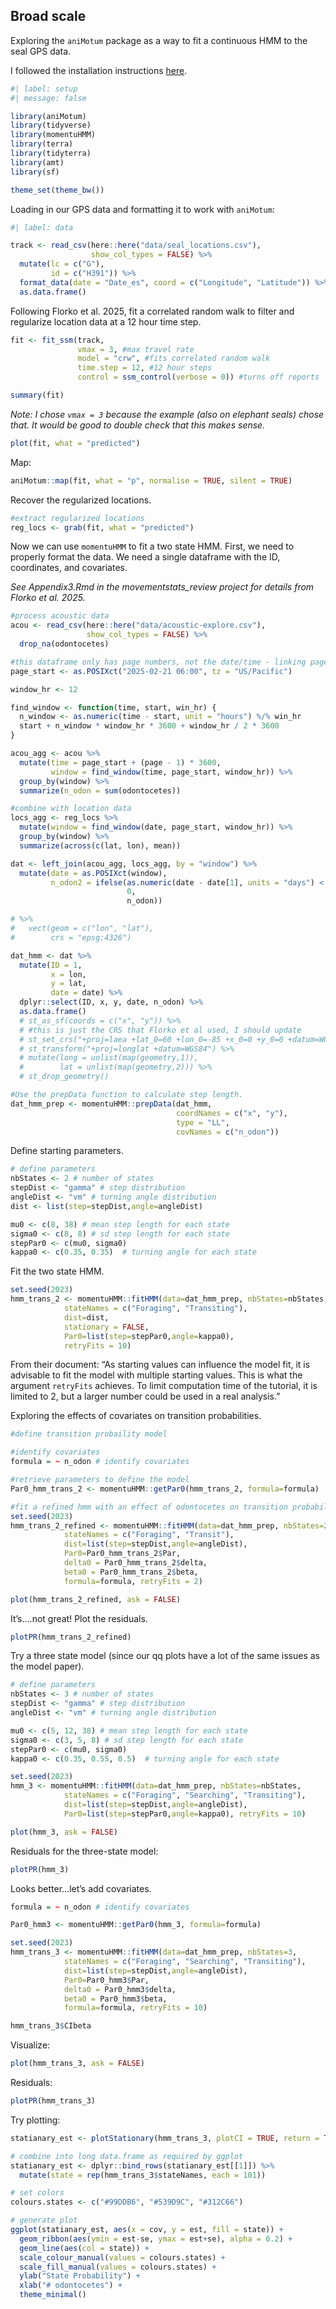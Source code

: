 ## Broad scale

Exploring the `aniMotum` package as a way to fit a continuous HMM to the seal GPS data.

I followed the installation instructions [here](https://ianjonsen.github.io/aniMotum/index.html).

```r
#| label: setup
#| message: false

library(aniMotum)
library(tidyverse)
library(momentuHMM)
library(terra)
library(tidyterra)
library(amt)
library(sf)

theme_set(theme_bw())
```

Loading in our GPS data and formatting it to work with `aniMotum`:

```r
#| label: data

track <- read_csv(here::here("data/seal_locations.csv"),
                  show_col_types = FALSE) %>% 
  mutate(lc = c("G"), 
         id = c("H391")) %>% 
  format_data(date = "Date_es", coord = c("Longitude", "Latitude")) %>% 
  as.data.frame()

```

Following Florko et al. 2025, fit a correlated random walk to filter and regularize location data at a 12 hour time step.

```r

fit <- fit_ssm(track, 
               vmax = 3, #max travel rate 
               model = "crw", #fits correlated random walk
               time.step = 12, #12 hour steps
               control = ssm_control(verbose = 0)) #turns off reports

summary(fit)
```

*Note: I chose `vmax = 3` because the example (also on elephant seals) chose that. It would be good to double check that this makes sense.*

```r
plot(fit, what = "predicted")
```

Map:

```r
aniMotum::map(fit, what = "p", normalise = TRUE, silent = TRUE)
```

Recover the regularized locations.

```r
#extract regularized locations
reg_locs <- grab(fit, what = "predicted")
```

Now we can use `momentuHMM` to fit a two state HMM. First, we need to properly format the data. We need a single dataframe with the ID, coordinates, and covariates.

*See Appendix3.Rmd in the movementstats_review project for details from Florko et al. 2025.*

```r
#process acoustic data
acou <- read_csv(here::here("data/acoustic-explore.csv"),
                 show_col_types = FALSE) %>% 
  drop_na(odontocetes)

#this dataframe only has page numbers, not the date/time - linking pages with time
page_start <- as.POSIXct("2025-02-21 06:00", tz = "US/Pacific")

window_hr <- 12

find_window <- function(time, start, win_hr) {
  n_window <- as.numeric(time - start, unit = "hours") %/% win_hr
  start + n_window * window_hr * 3600 + window_hr / 2 * 3600
}

acou_agg <- acou %>% 
  mutate(time = page_start + (page - 1) * 3600,
         window = find_window(time, page_start, window_hr)) %>% 
  group_by(window) %>% 
  summarize(n_odon = sum(odontocetes))

#combine with location data
locs_agg <- reg_locs %>% 
  mutate(window = find_window(date, page_start, window_hr)) %>% 
  group_by(window) %>% 
  summarize(across(c(lat, lon), mean))

dat <- left_join(acou_agg, locs_agg, by = "window") %>% 
  mutate(date = as.POSIXct(window),
         n_odon2 = ifelse(as.numeric(date - date[1], units = "days") < 7,
                          0,
                          n_odon)) 

# %>% 
#   vect(geom = c("lon", "lat"), 
#        crs = "epsg:4326") 

dat_hmm <- dat %>% 
  mutate(ID = 1, 
         x = lon, 
         y = lat, 
         date = date) %>% 
  dplyr::select(ID, x, y, date, n_odon) %>% 
  as.data.frame()
  # st_as_sf(coords = c("x", "y")) %>%
  # #this is just the CRS that Florko et al used, I should update
  # st_set_crs("+proj=laea +lat_0=60 +lon_0=-85 +x_0=0 +y_0=0 +datum=WGS84 +units=m +no_defs +ellps=WGS84 +towgs84=0,0,0") %>%
  # st_transform("+proj=longlat +datum=WGS84") %>%
  # mutate(long = unlist(map(geometry,1)),
  #        lat = unlist(map(geometry,2))) %>% 
  # st_drop_geometry()

#Use the prepData function to calculate step length. 
dat_hmm_prep <- momentuHMM::prepData(dat_hmm, 
                                     coordNames = c("x", "y"),
                                     type = "LL", 
                                     covNames = c("n_odon"))
```

Define starting parameters.

```r
# define parameters
nbStates <- 2 # number of states
stepDist <- "gamma" # step distribution
angleDist <- "vm" # turning angle distribution
dist <- list(step=stepDist,angle=angleDist)

mu0 <- c(8, 38) # mean step length for each state
sigma0 <- c(8, 8) # sd step length for each state
stepPar0 <- c(mu0, sigma0)
kappa0 <- c(0.35, 0.35)  # turning angle for each state
```

Fit the two state HMM.

```r
set.seed(2023)
hmm_trans_2 <- momentuHMM::fitHMM(data=dat_hmm_prep, nbStates=nbStates,
            stateNames = c("Foraging", "Transiting"),
            dist=dist,
            stationary = FALSE, 
            Par0=list(step=stepPar0,angle=kappa0),
            retryFits = 10)
```

From their document: "As starting values can influence the model fit, it is advisable to fit the model with multiple starting values. This is what the argument `retryFits` achieves. To limit computation time of the tutorial, it is limited to 2, but a larger number could be used in a real analysis."

Exploring the effects of covariates on transition probabilities.

```r
#define transition probaility model

#identify covariates
formula = ~ n_odon # identify covariates

#retrieve parameters to define the model
Par0_hmm_trans_2 <- momentuHMM::getPar0(hmm_trans_2, formula=formula)

#fit a refined hmm with an effect of odontocetes on transition probability. 
set.seed(2023)
hmm_trans_2_refined <- momentuHMM::fitHMM(data=dat_hmm_prep, nbStates=2,
            stateNames = c("Foraging", "Transit"),
            dist=list(step=stepDist,angle=angleDist),
            Par0=Par0_hmm_trans_2$Par,
            delta0 = Par0_hmm_trans_2$delta, 
            beta0 = Par0_hmm_trans_2$beta,
            formula=formula, retryFits = 2)

plot(hmm_trans_2_refined, ask = FALSE)
```

It's....not great! Plot the residuals.

```r
plotPR(hmm_trans_2_refined)
```

Try a three state model (since our qq plots have a lot of the same issues as the model paper).

```r
# define parameters
nbStates <- 3 # number of states
stepDist <- "gamma" # step distribution
angleDist <- "vm" # turning angle distribution

mu0 <- c(5, 12, 38) # mean step length for each state
sigma0 <- c(3, 5, 8) # sd step length for each state
stepPar0 <- c(mu0, sigma0)
kappa0 <- c(0.35, 0.55, 0.5)  # turning angle for each state

set.seed(2023)
hmm_3 <- momentuHMM::fitHMM(data=dat_hmm_prep, nbStates=nbStates,
            stateNames = c("Foraging", "Searching", "Transiting"),
            dist=list(step=stepDist,angle=angleDist),
            Par0=list(step=stepPar0,angle=kappa0), retryFits = 10)

plot(hmm_3, ask = FALSE)
```

Residuals for the three-state model:

```r
plotPR(hmm_3)
```

Looks better...let's add covariates.

```r
formula = ~ n_odon # identify covariates

Par0_hmm3 <- momentuHMM::getPar0(hmm_3, formula=formula)

set.seed(2023)
hmm_trans_3 <- momentuHMM::fitHMM(data=dat_hmm_prep, nbStates=3,
            stateNames = c("Foraging", "Searching", "Transiting"),
            dist=list(step=stepDist,angle=angleDist),
            Par0=Par0_hmm3$Par,
            delta0 = Par0_hmm3$delta, 
            beta0 = Par0_hmm3$beta,
            formula=formula, retryFits = 10)

hmm_trans_3$CIbeta

```

Visualize:

```r
plot(hmm_trans_3, ask = FALSE)
```

Residuals:

```r
plotPR(hmm_trans_3)

```

Try plotting:

```r
statianary_est <- plotStationary(hmm_trans_3, plotCI = TRUE, return = T) # returns a list of data frames with estimated stationary state distribution and confidence intervals (useful for plotting with ggplot)

# combine into long data.frame as required by ggplot
statianary_est <- dplyr::bind_rows(statianary_est[[1]]) %>% 
  mutate(state = rep(hmm_trans_3$stateNames, each = 101))

# set colors
colours.states <- c("#99DDB6", "#539D9C", "#312C66")

# generate plot
ggplot(statianary_est, aes(x = cov, y = est, fill = state)) + 
  geom_ribbon(aes(ymin = est-se, ymax = est+se), alpha = 0.2) + 
  geom_line(aes(col = state)) +
  scale_colour_manual(values = colours.states) +
  scale_fill_manual(values = colours.states) +
  ylab("State Probability") + 
  xlab("# odontocetes") +
  theme_minimal()
```
